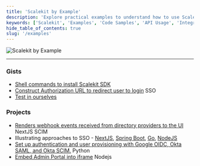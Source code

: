 ```yaml
---
title: 'Scalekit by Example'
description: 'Explore practical examples to understand how to use Scalekit effectively.'
keywords: ['Scalekit', 'Examples', 'Code Samples', 'API Usage', 'Integration', 'Best Practices']
hide_table_of_contents: true
slug: '/examples'
---
```



<div className="centered-container">
  <img
    src={require('./hero-example-by-scalekit.png').default}
    alt="Scalekit by Example"
    style={{ width: '64px', height: '64px' }}
  />
</div>

<CenteredComponent />

---

<div className="row">
<div className="col col--6">
<div className="col-demo">

### Gists

- [Shell commands to install Scalekit SDK](https://gist.github.com/scalekit-devs/d18879b7f3cef987bf0e94218ecb2045)
- [Construct Authorization URL to redirect user to login](https://gist.github.com/scalekit-devs/22ea21cd3bf0e51590e95c102389b5e8)
  <span className="badge--lang">SSO</span>
- [Test in ourselves](/examples/hello-world)

</div>
</div>

<div className="col col--6">
<div className="col-demo">

### Projects

- [Renders webhook events received from directory providers to the UI](https://github.com/scalekit-inc/webhook-events-nextjs)
  <span className="badge--lang">NextJS</span> <span className="badge--lang">SCIM</span>
- Illustrating approaches to SSO -
  [NextJS](https://github.com/scalekit-inc/scalekit-nextjs-example),
  [Spring Boot](https://github.com/scalekit-inc/scalekit-spring-boot-example),
  [Go](https://github.com/scalekit-inc/scalekit-go-example),
  [NodeJS](https://github.com/scalekit-inc/scalekit-express-example)
- [Set up authentication and user provisioning with Google OIDC, Okta SAML, and Okta SCIM.](https://github.com/scalekit-inc/auth-examples)
  <span className="badge--lang">Python</span>
- [Embed Admin Portal into iframe](https://github.com/scalekit-inc/embed-admin-portal-sample)
  <span className="badge--lang">Nodejs</span>

</div>
</div>
</div>
